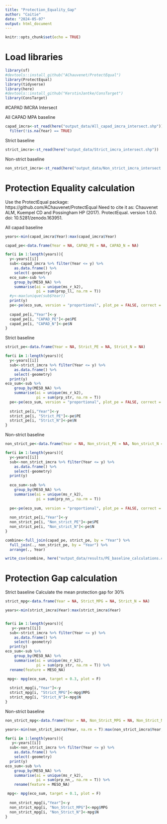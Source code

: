 ```yaml
---
title: "Protection_Equality_Gap"
author: "Caitie"
date: "2024-05-07"
output: html_document
---
```


```r
knitr::opts_chunk$set(echo = TRUE)
```

# Load libraries
```r
library(sf)
#devtools::install_github("AChauvenet/ProtectEqual")
library(ProtectEqual)
library(tidyverse)
library(here)
#devtools::install_github("KerstinJantke/ConsTarget")
library(ConsTarget)
```

#CAPAD IMCRA Intersect

All CAPAD MPA baseline

```r
capad_imcra<-st_read(here("output_data/All_capad_imcra_intersect.shp")) %>% 
  filter(!is.na(Year) == TRUE)
```


Strict baseline

```r
strict_imcra<-st_read(here("output_data/Strict_imcra_intersect.shp")) 
```


Non-strict baseline

```r
non_strict_imcra<-st_read(here("output_data/Non_strict_imcra_intersect.shp")) 
```


# Protection Equality calculation

Use the ProtectEqual package: https://github.com/AChauvenet/ProtectEqual
Need to cite it as: Chauvenet ALM, Kuempel CD and Possingham HP (2017). ProtectEqual. version 1.0.0. doi: 10.5281/zenodo.163951.

All capad baseline

```r
years<-min(capad_imcra$Year):max(capad_imcra$Year)

capad_pe<-data.frame(Year = NA, CAPAD_PE = NA, CAPAD_N = NA)

for(i in 1:length(years)){
  y<-years[[i]]
  sub<-capad_imcra %>% filter(Year <= y) %>%
    as.data.frame() %>%
    select(-geometry)
  eco_sum<-sub %>%
    group_by(MESO_NA) %>%
    summarise(ai = unique(ms_r_k2),
              pi = sum(prop_ll, na.rm = T))
  #y<-max(unique(sub$Year))
  print(y)
  pe<-pe(eco_sum, version = "proportional", plot_pe = FALSE, correct = TRUE)
  
  capad_pe[i,"Year"]<-y
  capad_pe[i, "CAPAD_PE"]<-pe$PE
  capad_pe[i, "CAPAD_N"]<-pe$N
}
```


Strict baseline
```r
strict_pe<-data.frame(Year = NA, Strict_PE = NA, Strict_N = NA)

for(i in 1:length(years)){
  y<-years[[i]]
  sub<-strict_imcra %>% filter(Year <= y) %>%
    as.data.frame() %>%
    select(-geometry)
  print(y)
eco_sum<-sub %>%
    group_by(MESO_NA) %>%
    summarise(ai = unique(ms_r_k2),
              pi = sum(prp_str, na.rm = T))
  pe<-pe(eco_sum, version = "proportional", plot_pe = FALSE, correct = TRUE)
  
  strict_pe[i,"Year"]<-y
  strict_pe[i, "Strict_PE"]<-pe$PE
  strict_pe[i, "Strict_N"]<-pe$N
}
```

Non-strict baseline

```r
non_strict_pe<-data.frame(Year = NA, Non_strict_PE = NA, Non_strict_N = NA)

for(i in 1:length(years)){
  y<-years[[i]]
  sub<-non_strict_imcra %>% filter(Year <= y) %>%
    as.data.frame() %>%
    select(-geometry)
  print(y)
  
  eco_sum<-sub %>%
    group_by(MESO_NA) %>%
    summarise(ai = unique(ms_r_k2),
              pi = sum(prp_nn_, na.rm = T))
  
  pe<-pe(eco_sum, version = "proportional", plot_pe = FALSE, correct = TRUE)
  
  non_strict_pe[i,"Year"]<-y
  non_strict_pe[i, "Non_strict_PE"]<-pe$PE
  non_strict_pe[i, "Non_strict_N"]<-pe$N
}
```

```r
combine<-full_join(capad_pe, strict_pe, by = "Year") %>% 
  full_join(., non_strict_pe, by = "Year") %>% 
  arrange(., Year)
```

```r
write_csv(combine, here("output_data/results/PE_baseline_calculations.csv"))
```

# Protection Gap calculation

Strict baseline
Calculate the mean protection gap for 30%
```r

strict_mpg<-data.frame(Year = NA, Strict_MPG = NA, Strict_N = NA)

years<-min(strict_imcra$Year):max(strict_imcra$Year)


for(i in 1:length(years)){
   y<-years[[i]]
  sub<-strict_imcra %>% filter(Year <= y) %>%
    as.data.frame() %>%
    select(-geometry)
  print(y)
eco_sum<-sub %>%
    group_by(MESO_NA) %>%
    summarise(ai = unique(ms_r_k2),
              pi = sum(prp_str, na.rm = T)) %>% 
  rename(feature = MESO_NA)

 mpg<- mpg(eco_sum, target = 0.3, plot = F)
  
  strict_mpg[i,"Year"]<-y
  strict_mpg[i, "Strict_MPG"]<-mpg$MPG
  strict_mpg[i, "Strict_N"]<-mpg$N
}
```


Non-strict baseline
```r
non_strict_mpg<-data.frame(Year = NA, Non_Strict_MPG = NA, Non_Strict_N = NA)

years<-min(non_strict_imcra$Year, na.rm = T):max(non_strict_imcra$Year, na.rm=T)

for(i in 1:length(years)){
   y<-years[[i]]
  sub<-non_strict_imcra %>% filter(Year <= y) %>%
    as.data.frame() %>%
    select(-geometry)
  print(y)
eco_sum<-sub %>%
    group_by(MESO_NA) %>%
    summarise(ai = unique(ms_r_k2),
              pi = sum(prp_nn_, na.rm = T)) %>% 
    rename(feature = MESO_NA)

 mpg<- mpg(eco_sum, target = 0.1, plot = F)
  
  non_strict_mpg[i,"Year"]<-y
  non_strict_mpg[i, "Non_Strict_MPG"]<-mpg$MPG
  non_strict_mpg[i, "Non_Strict_N"]<-mpg$N
}
```

